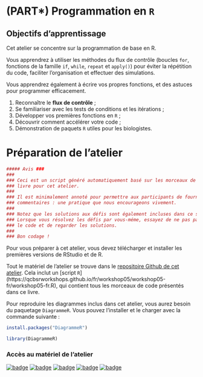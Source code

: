 # (PART\*) Programmation en `R` {-}

## Objectifs d'apprentissage

Cet atelier se concentre sur la programmation de base en R.

Vous apprendrez à utiliser les méthodes du flux de contrôle (boucles `for`, fonctions de la famille `if`, `while`, `repeat` et `apply()`) pour éviter la répétition du code, faciliter l'organisation et effectuer des simulations. 

Vous apprendrez également à écrire vos propres fonctions,
et des astuces pour programmer efficacement.

1. Reconnaître le **flux de contrôle** ;
2. Se familiariser avec les tests de conditions et les itérations ;
3. Développer vos premières fonctions en `R` ;
4. Découvrir comment accélérer votre code ;
5. Démonstration de paquets `R` utiles pour les biologistes.

# Préparation de l'atelier

```r
##### Avis ###
###                                                                             #
### Ceci est un script généré automatiquement basé sur les morceaux de code du  #
### livre pour cet atelier.                                                     #
###                                                                             #
### Il est minimalement annoté pour permettre aux participants de fournir leurs #
### commentaires : une pratique que nous encourageons vivement.                 #
###                                                                             #
### Notez que les solutions aux défis sont également incluses dans ce script.   #
### Lorsque vous résolvez les défis par vous-méme, essayez de ne pas parcourir  #
### le code et de regarder les solutions.                                       #
###                                                                             # 
### Bon codage !                                                               #

```

Pour vous préparer à cet atelier, vous devez télécharger et installer les premières versions de RStudio et de R. 

Tout le matériel de l'atelier se trouve dans le [repositoire Github de cet atelier](github.com/QCBSRworkshops/workshop05). Cela inclut un [script `R`] (https://qcbsrworkshops.github.io/fr/workshop05/workshop05-fr/workshop05-fr.R), qui contient tous les morceaux de code présentés dans ce livre.

Pour reproduire les diagrammes inclus dans cet atelier, vous aurez besoin du paquetage `DiagrammeR`. Vous pouvez l'installer et le charger avec la commande suivante :

```r
install.packages("DiagrammeR")

library(DiagrammeR)
```

### Accès au matériel de l'atelier {-}

[![badge](https://img.shields.io/static/v1?style=for-the-badge&label=repo&message=dev&color=6f42c1&logo=github)](https://github.com/QCBSRworkshops/workshop05) [![badge](https://img.shields.io/static/v1?style=for-the-badge&label=wiki&message=05&logo=wikipedia)](https://wiki.qcbs.ca/r_workshop5) [![badge](https://img.shields.io/static/v1?style=for-the-badge&label=Slides&message=05&color=red&logo=html5)](https://qcbsrworkshops.github.io/workshop05/workshop05-fr/workshop05-fr.html) [![badge](https://img.shields.io/static/v1?style=for-the-badge&label=Slides&message=05&color=red&logo=adobe-acrobat-reader)](https://qcbsrworkshops.github.io/workshop05/workshop05-fr/workshop05-fr.pdf) [![badge](https://img.shields.io/static/v1?style=for-the-badge&label=script&message=05&color=2a50b8&logo=r)](https://qcbsrworkshops.github.io/workshop05/workshop05-fr/workshop05-fr.R)
